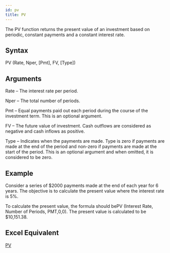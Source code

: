```yaml
---
id: pv
title: PV
---
```

The PV function returns the present value of an investment based on periodic, constant payments and a constant interest rate.

## Syntax
PV (Rate, Nper, [Pmt], FV, [Type])

## Arguments
Rate – The interest rate per period. 

Nper – The total number of periods.

Pmt – Equal payments paid out each period during the course of the investment term. This is an optional argument.

FV  –  The future value of investment. Cash outflows are considered as negative and cash inflows as positive.

Type – Indicates when the payments are made. Type is zero if payments are made at the end of the period and non-zero if payments are made at the start of the period. This is an optional argument and when omitted, it is considered to be zero.

## Example
Consider a series of $2000 payments made at the end of each year for 6 years. The objective is to calculate the present value where the interest rate is 5%.  

To calculate the present value, the formula should bePV (Interest Rate, Number of Periods, PMT,0,0).
The present value is calculated to be $10,151.38.

## Excel Equivalent
[PV](https://support.office.com/en-us/article/PV-function-23879D31-0E02-4321-BE01-DA16E8168CBD)

